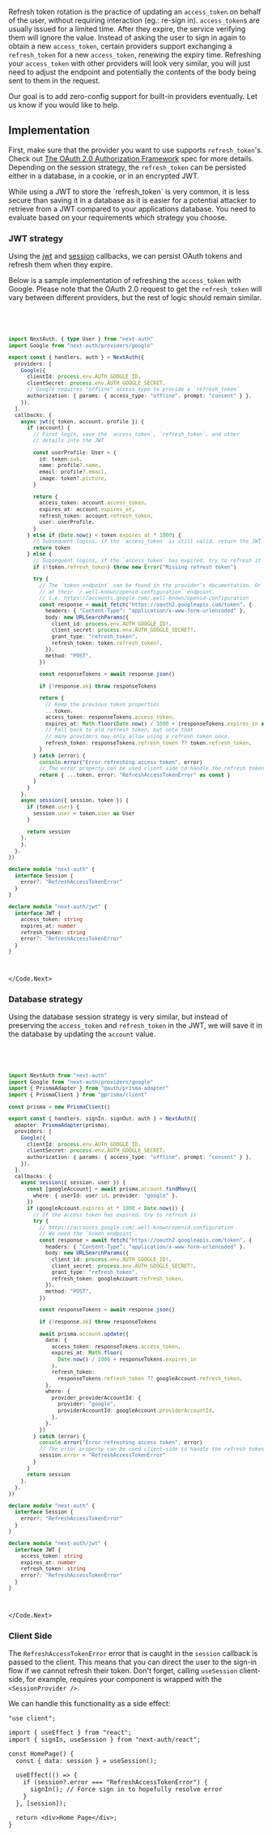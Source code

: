 
Refresh token rotation is the practice of updating an `access_token` on behalf of the user, without requiring interaction (eg.: re-sign in). `access_token`s are usually issued for a limited time. After they expire, the service verifying them will ignore the value. Instead of asking the user to sign in again to obtain a new `access_token`, certain providers support exchanging a `refresh_token` for a new `access_token`, renewing the expiry time. Refreshing your `access_token` with other providers will look very similar, you will just need to adjust the endpoint and potentially the contents of the body being sent to them in the request.

<Callout>
  Our goal is to add zero-config support for built-in providers eventually. Let
  us know if you would like to help.
</Callout>

## Implementation

First, make sure that the provider you want to use supports `refresh_token`'s. Check out [The OAuth 2.0 Authorization Framework](https://www.rfc-editor.org/rfc/rfc6749#section-6) spec for more details. Depending on the session strategy, the `refresh_token` can be persisted either in a database, in a cookie, or in an encrypted JWT.

<Callout>
  While using a JWT to store the `refresh_token` is very common, it is less
  secure than saving it in a database as it is easier for a potential attacker
  to retrieve from a JWT compared to your applications database. You need to
  evaluate based on your requirements which strategy you choose.
</Callout>

### JWT strategy

Using the [jwt](/reference/core/types#jwt) and [session](/reference/core/types#session) callbacks, we can persist OAuth tokens and refresh them when they expire.

Below is a sample implementation of refreshing the `access_token` with Google. Please note that the OAuth 2.0 request to get the `refresh_token` will vary between different providers, but the rest of logic should remain similar.

<Code>
  <Code.Next>

```ts filename="./auth.ts"
import NextAuth, { type User } from "next-auth"
import Google from "next-auth/providers/google"

export const { handlers, auth } = NextAuth({
  providers: [
    Google({
      clientId: process.env.AUTH_GOOGLE_ID,
      clientSecret: process.env.AUTH_GOOGLE_SECRET,
      // Google requires "offline" access_type to provide a `refresh_token`
      authorization: { params: { access_type: "offline", prompt: "consent" } },
    }),
  ],
  callbacks: {
    async jwt({ token, account, profile }) {
      if (account) {
        // First login, save the `access_token`, `refresh_token`, and other
        // details into the JWT

        const userProfile: User = {
          id: token.sub,
          name: profile?.name,
          email: profile?.email,
          image: token?.picture,
        }

        return {
          access_token: account.access_token,
          expires_at: account.expires_at,
          refresh_token: account.refresh_token,
          user: userProfile,
        }
      } else if (Date.now() < token.expires_at * 1000) {
        // Subsequent logins, if the `access_token` is still valid, return the JWT
        return token
      } else {
        // Subsequent logins, if the `access_token` has expired, try to refresh it
        if (!token.refresh_token) throw new Error("Missing refresh token")

        try {
          // The `token_endpoint` can be found in the provider's documentation. Or if they support OIDC,
          // at their `/.well-known/openid-configuration` endpoint.
          // i.e. https://accounts.google.com/.well-known/openid-configuration
          const response = await fetch("https://oauth2.googleapis.com/token", {
            headers: { "Content-Type": "application/x-www-form-urlencoded" },
            body: new URLSearchParams({
              client_id: process.env.AUTH_GOOGLE_ID!,
              client_secret: process.env.AUTH_GOOGLE_SECRET!,
              grant_type: "refresh_token",
              refresh_token: token.refresh_token!,
            }),
            method: "POST",
          })

          const responseTokens = await response.json()

          if (!response.ok) throw responseTokens

          return {
            // Keep the previous token properties
            ...token,
            access_token: responseTokens.access_token,
            expires_at: Math.floor(Date.now() / 1000 + (responseTokens.expires_in as number)),
            // Fall back to old refresh token, but note that
            // many providers may only allow using a refresh token once.
            refresh_token: responseTokens.refresh_token ?? token.refresh_token,
          }
        } catch (error) {
          console.error("Error refreshing access token", error)
          // The error property can be used client-side to handle the refresh token error
          return { ...token, error: "RefreshAccessTokenError" as const }
        }
      }
    },
    async session({ session, token }) {
      if (token.user) {
        session.user = token.user as User
      }

      return session
    },
    },
  },
})

declare module "next-auth" {
  interface Session {
    error?: "RefreshAccessTokenError"
  }
}

declare module "next-auth/jwt" {
  interface JWT {
    access_token: string
    expires_at: number
    refresh_token: string
    error?: "RefreshAccessTokenError"
  }
}
```

  </Code.Next>
</Code>

### Database strategy

Using the database session strategy is very similar, but instead of preserving the `access_token` and `refresh_token` in the JWT, we will save it in the database by updating the `account` value.

<Code>
  <Code.Next>

```ts filename="./auth.ts"
import NextAuth from "next-auth"
import Google from "next-auth/providers/google"
import { PrismaAdapter } from "@auth/prisma-adapter"
import { PrismaClient } from "@prisma/client"

const prisma = new PrismaClient()

export const { handlers, signIn, signOut, auth } = NextAuth({
  adapter: PrismaAdapter(prisma),
  providers: [
    Google({
      clientId: process.env.AUTH_GOOGLE_ID,
      clientSecret: process.env.AUTH_GOOGLE_SECRET,
      authorization: { params: { access_type: "offline", prompt: "consent" } },
    }),
  ],
  callbacks: {
    async session({ session, user }) {
      const [googleAccount] = await prisma.account.findMany({
        where: { userId: user.id, provider: "google" },
      })
      if (googleAccount.expires_at * 1000 < Date.now()) {
        // If the access token has expired, try to refresh it
        try {
          // https://accounts.google.com/.well-known/openid-configuration
          // We need the `token_endpoint`.
          const response = await fetch("https://oauth2.googleapis.com/token", {
            headers: { "Content-Type": "application/x-www-form-urlencoded" },
            body: new URLSearchParams({
              client_id: process.env.AUTH_GOOGLE_ID!,
              client_secret: process.env.AUTH_GOOGLE_SECRET!,
              grant_type: "refresh_token",
              refresh_token: googleAccount.refresh_token,
            }),
            method: "POST",
          })

          const responseTokens = await response.json()

          if (!response.ok) throw responseTokens

          await prisma.account.update({
            data: {
              access_token: responseTokens.access_token,
              expires_at: Math.floor(
                Date.now() / 1000 + responseTokens.expires_in
              ),
              refresh_token:
                responseTokens.refresh_token ?? googleAccount.refresh_token,
            },
            where: {
              provider_providerAccountId: {
                provider: "google",
                providerAccountId: googleAccount.providerAccountId,
              },
            },
          })
        } catch (error) {
          console.error("Error refreshing access token", error)
          // The error property can be used client-side to handle the refresh token error
          session.error = "RefreshAccessTokenError"
        }
      }
      return session
    },
  },
})

declare module "next-auth" {
  interface Session {
    error?: "RefreshAccessTokenError"
  }
}

declare module "next-auth/jwt" {
  interface JWT {
    access_token: string
    expires_at: number
    refresh_token: string
    error?: "RefreshAccessTokenError"
  }
}
```

  </Code.Next>
</Code>

### Client Side

The `RefreshAccessTokenError` error that is caught in the `session` callback is passed to the client. This means that you can direct the user to the sign-in flow if we cannot refresh their token. Don't forget, calling `useSession` client-side, for example, requires your component is wrapped with the `<SessionProvider />`.

We can handle this functionality as a side effect:

```tsx filename="app/dashboard/page.tsx"
"use client";

import { useEffect } from "react";
import { signIn, useSession } from "next-auth/react";

const HomePage() {
  const { data: session } = useSession();

  useEffect(() => {
    if (session?.error === "RefreshAccessTokenError") {
      signIn(); // Force sign in to hopefully resolve error
    }
  }, [session]);

  return <div>Home Page</div>;
}
```
